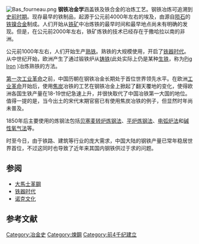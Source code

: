 {{expand language|1=en|page=|time=2019-08-17T08:38:11+00:00}}
[[File:Bas_fourneau.png|thumb]]
'''钢铁冶金学'''涵盖铁及铁合金的冶炼工艺。钢铁冶炼可追溯到[[史前时期|史前时期]]。现存最早的铁制品，起源于公元前4000年左右的埃及，由源自[[陨石|陨石]]的[[铁镍合金|铁镍合金]]制成。人们开始从[[铁矿|铁矿]]中冶炼铁的最早时间和最早地点尚未有明确的发现。但是，在公元前2000年左右，铁矿炼铁的技术已经存在于撒哈拉以南的非洲。

公元前1000年左右，人们开始生产[[熟铁|熟铁]]。熟铁的大规模使用，开启了[[铁器时代|铁器时代]]。从中世纪开始，欧洲产生了通过锻铁炉从[[铸铁|铸铁]](此处实际上仍是某种[[生铁|生铁]]，称为[https://en.wikipedia.org/wiki/Pig_iron Pig Iron] {{Wayback|url=https://en.wikipedia.org/wiki/Pig_iron |date=20210311161518 }})冶炼熟铁的方法。

[[第一次工业革命|第一次工业革命]]之前，中国历朝在钢铁冶金长期处于首位世界领先水平。在欧洲[[工业革命|工业革命]]开始后，使用[[焦炭|焦炭]]冶铁的工艺在钢铁冶金上掀起了翻天覆地的变化，使得欧洲各国生铁产量在18-19世纪急速上升，并很快取代了中国冶铁第一大国的地位。值得一提的是，当今出土的宋代末期官窑已有使用焦炭冶铁的例子，但显然时年尚未普及。

1850年后主要使用的炼钢法包括[[贝塞麦转炉炼钢法|贝塞麦转炉炼钢法]]、[[平炉炼钢法|平炉炼钢法]]、[[电弧炉法|电弧炉法]]和[[碱性氧气法|碱性氧气法]]等。

时至今日，由于铁路、建筑等行业的庞大需求，中国大陆的钢铁产量已常年稳居世界首位，不过这同时也导致了近年来其国内钢铁供过于求的问题。

==参阅==
* [[大馬士革鋼|大馬士革鋼]]
* [[铁器时代|铁器时代]]
* [[诺克文化|诺克文化]]

==参考文献==
{{reflist}}

{{鋼鐵生產}}
{{Authority control}}

[[Category:冶金史|Category:冶金史]]
[[Category:煉鋼|Category:煉鋼]]
[[Category:前4千纪建立|Category:前4千纪建立]]
